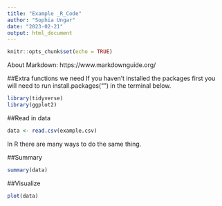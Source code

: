 ```yaml
---
title: "Example _R_Code"
author: "Sophia Ungar"
date: "2023-02-21"
output: html_document
---
```


```r
knitr::opts_chunk$set(echo = TRUE)
```

About Markdown: https://www.markdownguide.org/


##Extra functions we need
If you haven't installed the packages first you will need to run  install.packages("<package>") in the terminal below.
```r
library(tidyverse)
library(ggplot2)
```

##Read in data
```r
data <- read.csv(example.csv)

```

In R there are many ways to do the same thing. 

##Summary
```r
summary(data)

```


##Visualize
```r
plot(data)

```


